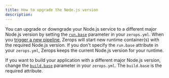 ```yaml
---
title: How to upgrade the Node.js version
description:
---
```


You can upgrade or downgrade your Node.js service to a different major Node.js version by setting the <a href="/nodejs/how-to/build-pipeline#base-1">`run.base`</a> parameter in your `zerops.yml`. When you [trigger a new pipeline](/nodejs/how-to/trigger-pipeline), Zerops will start new runtime container(s) with the required Node.js version. If you don't specify the `run.base` attribute in your `zerops.yml`, Zerops keeps the current Node.js version for your runtime.

If you want to build your application with a different major Node.js version, change the <a href="/nodejs/how-to/build-pipeline#base">`build.base`</a> parameter in your `zerops.yml`. The `build.base` is the required attribute.
